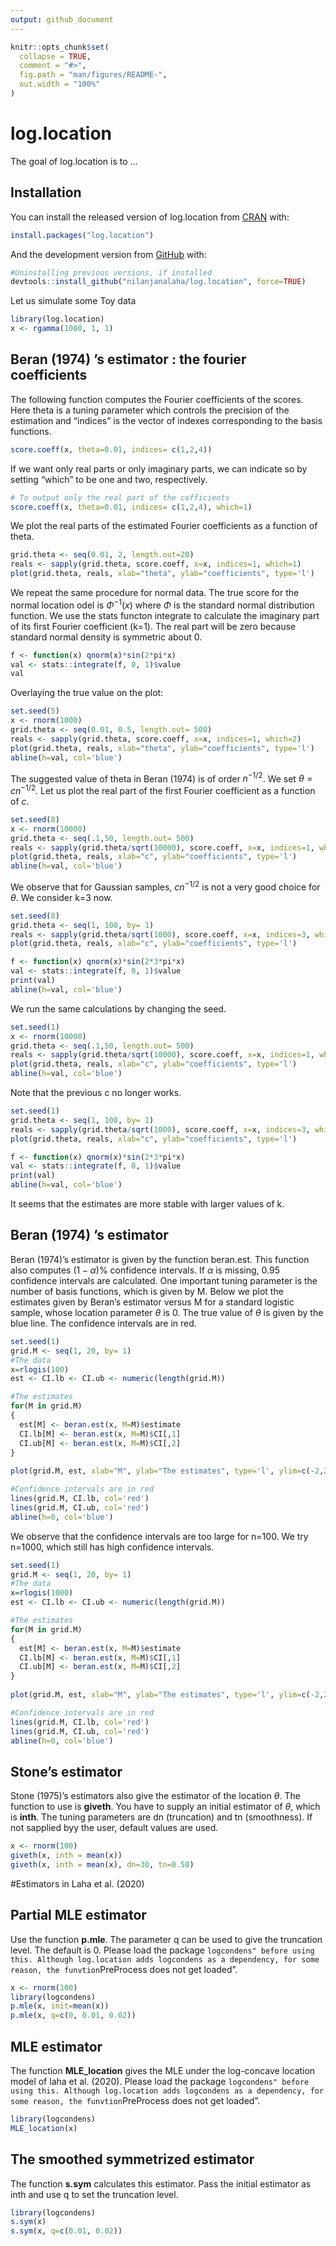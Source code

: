 ```yaml
---
output: github_document
---
```


<!-- README.md is generated from README.Rmd. Please edit that file -->

```r
knitr::opts_chunk$set(
  collapse = TRUE,
  comment = "#>",
  fig.path = "man/figures/README-",
  out.width = "100%"
)
```

# log.location

<!-- badges: start -->
<!-- badges: end -->

The goal of log.location is to ...

## Installation

You can install the released version of log.location from [CRAN](https://CRAN.R-project.org) with:

``` r
install.packages("log.location")
```

And the development version from [GitHub](https://github.com/) with:

```r
#Uninstalling previous versions, if installed
devtools::install_github("nilanjanalaha/log.location", force=TRUE)
```


Let us simulate some Toy data

```r
library(log.location)
x <- rgamma(1000, 1, 1)
```

## Beran (1974) 's estimator : the fourier coefficients
The following function computes the Fourier coefficients of the scores. Here theta is a tuning parameter which controls the precision of the estimation and "indices" is the vector of indexes corresponding to the 
basis functions.
```r
score.coeff(x, theta=0.01, indices= c(1,2,4))
```

If we want only real parts or only imaginary parts, we can indicate so by setting "which" to be one and two, respectively.
```r
# To output only the real part of the cefficients
score.coeff(x, theta=0.01, indices= c(1,2,4), which=1)
```
We plot the real parts of the estimated Fourier coefficients as a function of theta.
```r
grid.theta <- seq(0.01, 2, length.out=20)
reals <- sapply(grid.theta, score.coeff, x=x, indices=1, which=1)
plot(grid.theta, reals, xlab="theta", ylab="coefficients", type='l')

```

We repeat the same procedure for normal data.
The true score for the normal location odel is $\Phi^{-1}(x)$ where $\Phi$ is the standard normal distribution function. We use the stats 
functon integrate to calculate the imaginary part of its first Fourier coefficient (k=1). The real part will be zero because standard normal density is symmetric about 0.

```r
f <- function(x) qnorm(x)*sin(2*pi*x)
val <- stats::integrate(f, 0, 1)$value
val
```

Overlaying the true value on the plot:

```r
set.seed(5)
x <- rnorm(1000)
grid.theta <- seq(0.01, 0.5, length.out= 500)
reals <- sapply(grid.theta, score.coeff, x=x, indices=1, which=2)
plot(grid.theta, reals, xlab="theta", ylab="coefficients", type='l')
abline(h=val, col='blue')
```

The suggested value of theta in Beran (1974) is of order $n^{-1/2}$. We set $\theta=cn^{-1/2}$. Let us plot the real part of the first Fourier coefficient as a function of $c$.

```r
set.seed(8)
x <- rnorm(10000)
grid.theta <- seq(.1,50, length.out= 500)
reals <- sapply(grid.theta/sqrt(10000), score.coeff, x=x, indices=1, which=2)
plot(grid.theta, reals, xlab="c", ylab="coefficients", type='l')
abline(h=val, col='blue')
```

We observe that for Gaussian samples, $cn^{-1/2}$ is not a very good choice for $\theta$. We consider k=3 now.

```r
set.seed(8)
grid.theta <- seq(1, 100, by= 1)
reals <- sapply(grid.theta/sqrt(1000), score.coeff, x=x, indices=3, which=2)
plot(grid.theta, reals, xlab="c", ylab="coefficients", type='l')

f <- function(x) qnorm(x)*sin(2*3*pi*x)
val <- stats::integrate(f, 0, 1)$value
print(val)
abline(h=val, col='blue')
```

We run the same calculations by changing the seed.
```r
set.seed(1)
x <- rnorm(10000)
grid.theta <- seq(.1,50, length.out= 500)
reals <- sapply(grid.theta/sqrt(10000), score.coeff, x=x, indices=1, which=2)
plot(grid.theta, reals, xlab="c", ylab="coefficients", type='l')
abline(h=val, col='blue')
```

Note that the previous c no longer works.

```r
set.seed(1)
grid.theta <- seq(1, 100, by= 1)
reals <- sapply(grid.theta/sqrt(1000), score.coeff, x=x, indices=3, which=2)
plot(grid.theta, reals, xlab="c", ylab="coefficients", type='l')

f <- function(x) qnorm(x)*sin(2*3*pi*x)
val <- stats::integrate(f, 0, 1)$value
print(val)
abline(h=val, col='blue')
```
It seems that the estimates are more stable with larger values of k.

## Beran (1974) 's estimator
Beran (1974)'s estimator is given by the function beran.est. This function also computes $(1-\alpha)\%$ confidence intervals. If $\alpha$ is missing, 0.95$%$ confidence intervals are calculated. One important tuning parameter is the number of basis functions, which is given by M. Below we plot the estimates given by Beran's estimator versus M for a standard logistic sample, whose location parameter $\theta$ is 0. The true value of $\theta$ is given by the blue line. The confidence intervals are in red.
```r
set.seed(1)
grid.M <- seq(1, 20, by= 1)
#The data
x=rlogis(100)
est <- CI.lb <- CI.ub <- numeric(length(grid.M))

#The estimates
for(M in grid.M)
{
  est[M] <- beran.est(x, M=M)$estimate
  CI.lb[M] <- beran.est(x, M=M)$CI[,1]
  CI.ub[M] <- beran.est(x, M=M)$CI[,2]
}
  
plot(grid.M, est, xlab="M", ylab="The estimates", type='l', ylim=c(-2,2))

#Confidence intervals are in red
lines(grid.M, CI.lb, col='red')
lines(grid.M, CI.ub, col='red')
abline(h=0, col='blue')

```

We observe that the confidence intervals are too large for n=100. We try n=1000, which still has high confidence intervals.
```r
set.seed(1)
grid.M <- seq(1, 20, by= 1)
#The data
x=rlogis(1000)
est <- CI.lb <- CI.ub <- numeric(length(grid.M))

#The estimates
for(M in grid.M)
{
  est[M] <- beran.est(x, M=M)$estimate
  CI.lb[M] <- beran.est(x, M=M)$CI[,1]
  CI.ub[M] <- beran.est(x, M=M)$CI[,2]
}
  
plot(grid.M, est, xlab="M", ylab="The estimates", type='l', ylim=c(-2,2))

#Confidence intervals are in red
lines(grid.M, CI.lb, col='red')
lines(grid.M, CI.ub, col='red')
abline(h=0, col='blue')

```

## Stone's estimator

Stone (1975)'s estimators also give the estimator of the location $\theta$. The function to use is **giveth**. You have to supply an initial estimator of $\theta$, which is **inth**. The tuning parameters are dn (truncation) and tn (smoothness). If not sapplied byy the user, default values are used.
```r
x <- rnorm(100)
giveth(x, inth = mean(x))
giveth(x, inth = mean(x), dn=30, tn=0.50)
```

#Estimators in Laha et al. (2020)

## Partial MLE estimator
Use the function **p.mle**. The parameter q can be used to give the truncation level. The default is 0. Please load the package ``logcondens" before using this. Although log.location adds logcondens as a dependency, for some reason, the funvtion ``PreProcess does not get loaded".

```r
x <- rnorm(100)
library(logcondens)
p.mle(x, init=mean(x))
p.mle(x, q=c(0, 0.01, 0.02))
```

## MLE estimator
The function **MLE_location** gives the MLE under the log-concave location model of laha et al. (2020). Please load the package ``logcondens" before using this. Although log.location adds logcondens as a dependency, for some reason, the funvtion ``PreProcess does not get loaded".

```r
library(logcondens)
MLE_location(x)
```

## The smoothed symmetrized estimator

The function **s.sym** calculates this estimator. Pass the initial estimator as inth and use q to set the truncation level.

```r
library(logcondens)
s.sym(x)
s.sym(x, q=c(0.01, 0.02))
```

